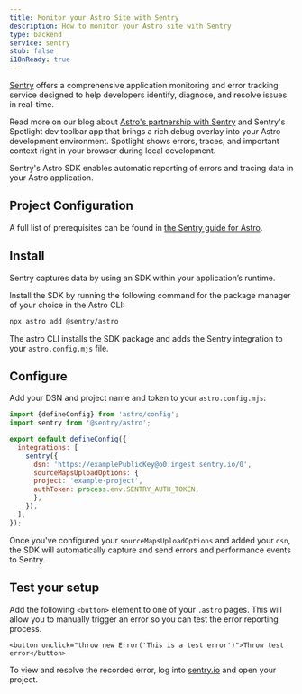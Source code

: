 ```yaml
---
title: Monitor your Astro Site with Sentry
description: How to monitor your Astro site with Sentry
type: backend
service: sentry
stub: false
i18nReady: true
---
```


[Sentry](https://sentry.io) offers a comprehensive application monitoring and error tracking service designed to help developers identify, diagnose, and resolve issues in real-time.

Read more on our blog about [Astro's partnership with Sentry](https://astro.build/blog/sentry-official-monitoring-partner/) and Sentry's Spotlight dev toolbar app that brings a rich debug overlay into your Astro development environment. Spotlight shows errors, traces, and important context right in your browser during local development.

Sentry's Astro SDK enables automatic reporting of errors and tracing data in your Astro application.

## Project Configuration

A full list of prerequisites can be found in [the Sentry guide for Astro](https://docs.sentry.io/platforms/javascript/guides/astro/#prerequisites).

## Install

Sentry captures data by using an SDK within your application’s runtime.

Install the SDK by running the following command for the package manager of your choice in the Astro CLI:

```bash
npx astro add @sentry/astro
```
The astro CLI installs the SDK package and adds the Sentry integration to your `astro.config.mjs` file.

## Configure

Add your DSN and project name and token to your `astro.config.mjs`:

```js title="astro.config.mjs" ins={2, 6-12}
import {defineConfig} from 'astro/config';
import sentry from '@sentry/astro';

export default defineConfig({
  integrations: [
    sentry({
      dsn: 'https://examplePublicKey@o0.ingest.sentry.io/0',
      sourceMapsUploadOptions: {
      project: 'example-project',
      authToken: process.env.SENTRY_AUTH_TOKEN,
      },
    }),
  ],
});
```
Once you've configured your `sourceMapsUploadOptions` and added your `dsn`, the SDK will automatically capture and send errors and performance events to Sentry.

## Test your setup

Add the following `<button>` element to one of your `.astro` pages. This will allow you to manually trigger an error so you can test the error reporting process.

```astro title="src/pages/home.astro" 
<button onclick="throw new Error('This is a test error')">Throw test error</button>
```

To view and resolve the recorded error, log into [sentry.io](https://sentry.io/) and open your project.
